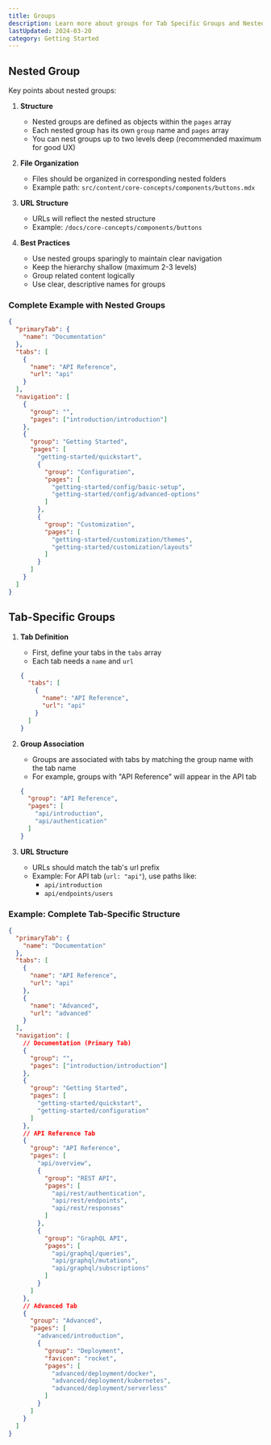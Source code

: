 ```yaml
---
title: Groups
description: Learn more about groups for Tab Specific Groups and Nested Groups
lastUpdated: 2024-03-20
category: Getting Started
---
```


## Nested Group

Key points about nested groups:

1. **Structure**
   - Nested groups are defined as objects within the `pages` array
   - Each nested group has its own `group` name and `pages` array
   - You can nest groups up to two levels deep (recommended maximum for good UX)

2. **File Organization**
   - Files should be organized in corresponding nested folders
   - Example path: `src/content/core-concepts/components/buttons.mdx`

3. **URL Structure**
   - URLs will reflect the nested structure
   - Example: `/docs/core-concepts/components/buttons`

4. **Best Practices**
   - Use nested groups sparingly to maintain clear navigation
   - Keep the hierarchy shallow (maximum 2-3 levels)
   - Group related content logically
   - Use clear, descriptive names for groups

### Complete Example with Nested Groups

```json
{
  "primaryTab": {
    "name": "Documentation"
  },
  "tabs": [
    {
      "name": "API Reference",
      "url": "api"
    }
  ],
  "navigation": [
    {
      "group": "",
      "pages": ["introduction/introduction"]
    },
    {
      "group": "Getting Started",
      "pages": [
        "getting-started/quickstart",
        {
          "group": "Configuration",
          "pages": [
            "getting-started/config/basic-setup",
            "getting-started/config/advanced-options"
          ]
        },
        {
          "group": "Customization",
          "pages": [
            "getting-started/customization/themes",
            "getting-started/customization/layouts"
          ]
        }
      ]
    }
  ]
}
```


## Tab-Specific Groups


1. **Tab Definition**
   - First, define your tabs in the `tabs` array
   - Each tab needs a `name` and `url`
   ```json
   {
     "tabs": [
       {
         "name": "API Reference",
         "url": "api"
       }
     ]
   }
   ```

2. **Group Association**
   - Groups are associated with tabs by matching the group name with the tab name
   - For example, groups with "API Reference" will appear in the API tab
   ```json
   {
     "group": "API Reference",
     "pages": [
       "api/introduction",
       "api/authentication"
     ]
   }
   ```

3. **URL Structure**
   - URLs should match the tab's url prefix
   - Example: For API tab (`url: "api"`), use paths like:
     - `api/introduction`
     - `api/endpoints/users`

### Example: Complete Tab-Specific Structure

```json
{
  "primaryTab": {
    "name": "Documentation"
  },
  "tabs": [
    {
      "name": "API Reference",
      "url": "api"
    },
    {
      "name": "Advanced",
      "url": "advanced"
    }
  ],
  "navigation": [
    // Documentation (Primary Tab)
    {
      "group": "",
      "pages": ["introduction/introduction"]
    },
    {
      "group": "Getting Started",
      "pages": [
        "getting-started/quickstart",
        "getting-started/configuration"
      ]
    },
    // API Reference Tab
    {
      "group": "API Reference",
      "pages": [
        "api/overview",
        {
          "group": "REST API",
          "pages": [
            "api/rest/authentication",
            "api/rest/endpoints",
            "api/rest/responses"
          ]
        },
        {
          "group": "GraphQL API",
          "pages": [
            "api/graphql/queries",
            "api/graphql/mutations",
            "api/graphql/subscriptions"
          ]
        }
      ]
    },
    // Advanced Tab
    {
      "group": "Advanced",
      "pages": [
        "advanced/introduction",
        {
          "group": "Deployment",
          "favicon": "rocket",
          "pages": [
            "advanced/deployment/docker",
            "advanced/deployment/kubernetes",
            "advanced/deployment/serverless"
          ]
        }
      ]
    }
  ]
}
```

